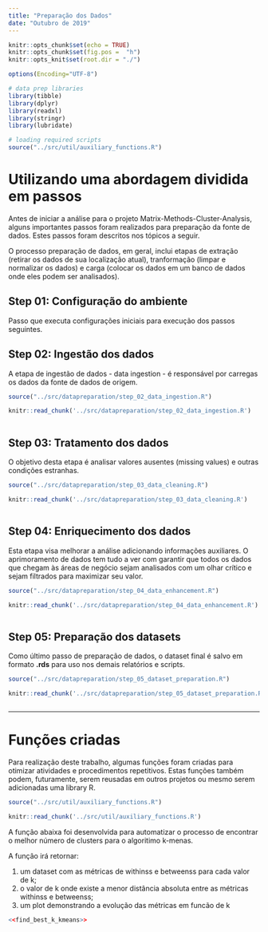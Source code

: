 ```yaml
---
title: "Preparação dos Dados"
date: "Outubro de 2019"
---
```


```r
knitr::opts_chunk$set(echo = TRUE)
knitr::opts_chunk$set(fig.pos =  "h")
knitr::opts_knit$set(root.dir = "./")

options(Encoding="UTF-8")

# data prep libraries
library(tibble)
library(dplyr)
library(readxl)
library(stringr)
library(lubridate)

# loading required scripts
source("../src/util/auxiliary_functions.R")
```

# Utilizando uma abordagem dividida em passos

Antes de iniciar a análise para o projeto Matrix-Methods-Cluster-Analysis, alguns importantes passos foram realizados para preparação da fonte de dados. Estes passos foram descritos nos tópicos a seguir.

O processo preparação de dados, em geral, inclui etapas de extração (retirar os dados de sua localização atual), tranformação (limpar e normalizar os dados) e carga (colocar os dados em um banco de dados onde eles podem ser analisados).

## Step 01: Configuração do ambiente

Passo que executa configurações iniciais para execução dos passos seguintes.

## Step 02: Ingestão dos dados

A etapa de ingestão de dados - data ingestion - é responsável por carregas os dados da fonte de dados de origem.

``` r
source("../src/datapreparation/step_02_data_ingestion.R")
```

```r
knitr::read_chunk('../src/datapreparation/step_02_data_ingestion.R')
```

```r

```

## Step 03: Tratamento dos dados

O objetivo desta etapa é analisar valores ausentes (missing values) e outras condições estranhas.

``` r
source("../src/datapreparation/step_03_data_cleaning.R")
```

```r
knitr::read_chunk('../src/datapreparation/step_03_data_cleaning.R')
```

```r

```

## Step 04: Enriquecimento dos dados

Esta etapa visa melhorar a análise adicionando informações auxiliares. O aprimoramento de dados tem tudo a ver com garantir que todos os dados que chegam às áreas de negócio sejam analisados com um olhar crítico e sejam filtrados para maximizar seu valor.

``` r
source("../src/datapreparation/step_04_data_enhancement.R")
```

```r
knitr::read_chunk('../src/datapreparation/step_04_data_enhancement.R')
```

```r

```

## Step 05: Preparação dos datasets

Como último passo de preparação de dados, o dataset final é salvo em formato **.rds** para uso nos demais relatórios e scripts.

``` r
source("../src/datapreparation/step_05_dataset_preparation.R")
```

```r
knitr::read_chunk('../src/datapreparation/step_05_dataset_preparation.R')
```

```r

```

*******************************************************************************

# Funções criadas

Para realização deste trabalho, algumas funções foram criadas para otimizar atividades e procedimentos repetitivos. Estas funções também podem, futuramente, serem reusadas em outros projetos ou mesmo serem adicionadas uma library R.

``` r
source("../src/util/auxiliary_functions.R")
```

```r
knitr::read_chunk('../src/util/auxiliary_functions.R')
```

A função abaixa foi desenvolvida para automatizar o processo de encontrar o melhor número de clusters para o algoritimo k-menas.

A função irá retornar:

1. um dataset com as métricas de withinss e betweenss para cada valor de k;
2. o valor de k onde existe a menor distância absoluta entre as métricas withinss e betweenss;
3. um plot demonstrando a evolução das métricas em funcão de k


```r
<<find_best_k_kmeans>>
```